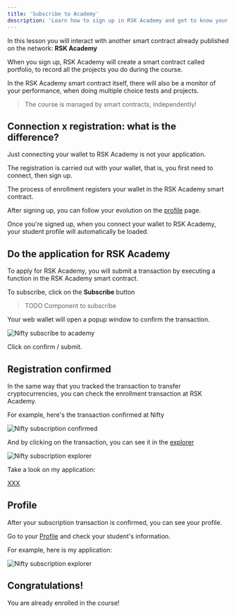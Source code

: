 ---
title: 'Subscribe to Academy'
description: 'Learn how to sign up in RSK Academy and get to know your profile page'
---

In this lesson you will interact with another smart contract already published on the network: **RSK Academy**

When you sign up,
RSK Academy will create a smart contract called portfolio,
to record all the projects you do during the course.

In the RSK Academy smart contract itself, there will also be a monitor of your performance,
when doing multiple choice tests and projects.

> The course is managed by smart contracts, independently!

## Connection x registration: what is the difference?

Just connecting your wallet to RSK Academy is not your application.

The registration is carried out with your wallet, that is,
you first need to connect, then sign up.

The process of enrollment registers your wallet in the RSK Academy smart contract.

After signing up, you can follow your evolution on the [profile](/profile) page.

Once you're signed up,
when you connect your wallet to RSK Academy,
your student profile will automatically be loaded.

## Do the application for **RSK Academy**

To apply for RSK Academy,
you will submit a transaction by executing a function in the RSK Academy smart contract.

To subscribe, click on the **Subscribe** button

> TODO
> Component to subscribe

Your web wallet will open a popup window to confirm the transaction.

![Nifty subscribe to academy](/img/courses/dev/01/subscribe-to-academy/image-01.png)

Click on confirm / submit.

## Registration confirmed

In the same way that you tracked the transaction to transfer cryptocurrencies,
you can check the enrollment transaction at RSK Academy.

For example, here's the transaction confirmed at Nifty

![Nifty subscription confirmed](/img/courses/dev/01/subscribe-to-academy/image-02.png)

And by clicking on the transaction, 
you can see it in the [explorer](https://explorer.testnet.rsk.co/)

![Nifty subscription explorer](/img/courses/dev/01/subscribe-to-academy/image-03.png)

Take a look on my application:

[XXX](https://explorer.testnet.rsk.co/tx/XXX)

## Profile

After your subscription transaction is confirmed,
you can see your profile.

Go to your [Profile](/profile) 
and check your student's information.

For example, here is my application:

![Nifty subscription explorer](/img/courses/dev/01/subscribe-to-academy/image-04.png)

## Congratulations!

You are already enrolled in the course!


